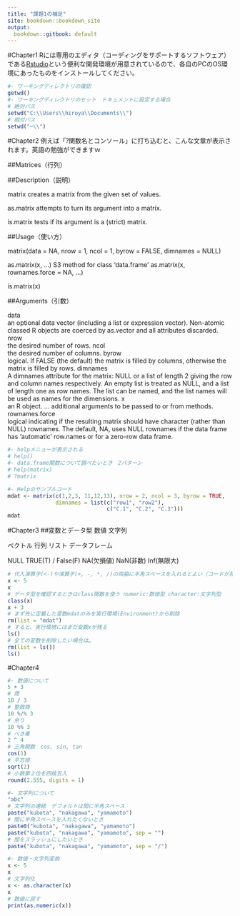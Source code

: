 ```yaml
---
title: "課題1の補足"
site: bookdown::bookdown_site
output:
  bookdown::gitbook: default
---
```

#Chapter1
Rには専用のエディタ（コーディングをサポートするソフトウェア）である[Rstudio](https://www.rstudio.com/products/rstudio/download/)という便利な開発環境が用意されているので、各自のPCのOS環境にあったものをインストールしてください。

```r
#- ワーキングディレクトリの確認
getwd()
#- ワーキングディレクトリのセット　ドキュメントに設定する場合
# 絶対パス
setwd("C:\\Users\\hiroya\\Documents\\")
# 相対パス
setwd("~\\")

```
#Chapter2
例えば「?関数名とコンソール」に打ち込むと、こんな文章が表示されます。英語の勉強ができますｗ

##Matrices（行列）

##Description（説明）

matrix creates a matrix from the given set of values.

as.matrix attempts to turn its argument into a matrix.

is.matrix tests if its argument is a (strict) matrix.

##Usage（使い方）

matrix(data = NA, nrow = 1, ncol = 1, byrow = FALSE,
       dimnames = NULL)

as.matrix(x, ...)
S3 method for class 'data.frame'
as.matrix(x, rownames.force = NA, ...)

is.matrix(x)

##Arguments（引数）

data	
an optional data vector (including a list or expression vector). Non-atomic classed R objects are coerced by as.vector and all attributes discarded.
nrow	
the desired number of rows.
ncol	
the desired number of columns.
byrow	
logical. If FALSE (the default) the matrix is filled by columns, otherwise the matrix is filled by rows.
dimnames	
A dimnames attribute for the matrix: NULL or a list of length 2 giving the row and column names respectively. An empty list is treated as NULL, and a list of length one as row names. The list can be named, and the list names will be used as names for the dimensions.
x	
an R object.
...	
additional arguments to be passed to or from methods.
rownames.force	
logical indicating if the resulting matrix should have character (rather than NULL) rownames. The default, NA, uses NULL rownames if the data frame has ‘automatic’ row.names or for a zero-row data frame.

```r
#- helpメニューが表示される
# help()
#- data.frame関数について調べたいとき　2パターン
# help(matrix)
# ?matrix

#- Helpのサンプルコード
mdat <- matrix(c(1,2,3, 11,12,13), nrow = 2, ncol = 3, byrow = TRUE,
               dimnames = list(c("row1", "row2"),
                               c("C.1", "C.2", "C.3")))
mdat


```

#Chapter3
##変数とデータ型
数値
文字列

ベクトル
行列
リスト
データフレーム

NULL
TRUE(T) / False(F)
NA(欠損値)
NaN(非数)
Inf(無限大)

```r
# 代入演算子(<-)や演算子(+, -, *, /)の両脇に半角スペースを入れるとよい（コードが見やすくなる）
x <- 5
x
# データ型を確認するときはclass関数を使う numeric:数値型 character:文字列型
class(x)
x + 3
# まず先に定義した変数mdatのみを実行環境(Environment)から削除
rm(list = "mdat")
# すると、実行環境にはまだ変数xが残る
ls()
# 全ての変数を削除したい場合は…
rm(list = ls())
ls()
```
#Chapter4
```r
#- 数値について
5 + 3
# 商
10 / 3
# 整数商
10 %/% 3
# 余り
10 %% 3
# べき乗
2 ^ 4
# 三角関数　cos, sin, tan
cos(1)
# 平方根
sqrt(2)
# 小数第２位を四捨五入
round(2.555, digits = 1)

#- 文字列について
"abc"
# 文字列の連結　デフォルトは間に半角スペース
paste("kubota", "nakagawa", "yamamoto")
# 間に半角スペースを入れたくないとき
paste0("kubota", "nakagawa", "yamamoto")
paste("kubota", "nakagawa", "yamamoto", sep = "")
# 間をスラッシュにしたいとき
paste("kubota", "nakagawa", "yamamoto", sep = "/")

#- 数値・文字列変換
x <- 5
x
# 文字列化
x <- as.character(x)
x
# 数値に戻す
print(as.numeric(x))

```